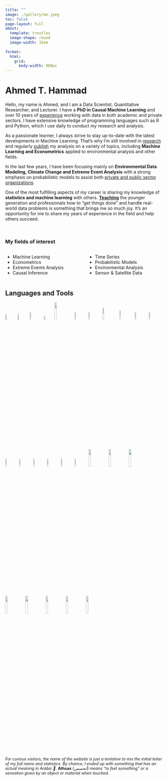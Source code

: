 ```yaml
---
title: ""
image: ./gallery/me.jpeg
toc: false
page-layout: full
about: 
  template: trestles
  image-shape: round
  image-width: 15em
  
format:
  html:
    grid:
      body-width: 900px  
---
```


# Ahmed T. Hammad

::: justify
Hello, my name is Ahmed, and I am a Data Scientist, Quantitative Researcher, and Lecturer. I have a **PhD in Causal Machine Learning** and over 10 years of [experience](https://athsas.com/cv/cv.html) working with data in both academic and private sectors. I have extensive knowledge of programming languages such as R and Python, which I use daily to conduct my research and analysis.

As a passionate learner, I always strive to stay up-to-date with the latest developments in Machine Learning. That's why I'm still involved in [research](https://athsas.com/research.html) and regularly [publish](https://athsas.com/papers.html) my analysis on a variety of topics, including **Machine Learning and Econometrics** applied to environmental analysis and other fields.

In the last few years, I have been focusing mainly on **Environmental Data Modeling, Climate Change and Extreme Event Analysis** with a strong emphasis on probabilistic models to assist both [private and public sector organizations](https://athsas.com/solutions.html).

One of the most fulfilling aspects of my career is sharing my knowledge of **statistics and machine learning** with others. [**Teaching**](https://athsas.com/teaching.html) the younger generation and professionals how to "get things done" and handle real-world data problems is something that brings me so much joy. It's an opportunity for me to share my years of experience in the field and help others succeed.
:::

\

### My fields of interest

::: columns
::: {.column width="50%"}
-   Machine Learning
-   Econometrics
-   Extreme Events Analysis
-   Causal Inference
:::

::: {.column width="50%"}
-   Time Series
-   Probabilistic Models
-   Environmental Analysis
-   Sensor & Satellite Data
:::
:::

## Languages and Tools

<p float="left">

<img src="./logos/rstudio.png" width="7%"/> <img src="./logos/python_logo.png" width="7%"/> <img src="./logos/docker.png" width="8%"/> <img src="./logos/do.png" width="6%"/> <img src="./logos/gcp.png" width="12%"/> <img src="./logos/dt.png" width="8%"/> <img src="./logos/ggplot2.png" width="8%"/> <img src="./logos/reticulated_python.png" width="10%"/> <img src="./logos/logoSCF.png" width="9%"/> <img src="./logos/redis.png" width="8%"/> <img src="./logos/DuckDB_Logo.png" width="8%"/> <img src="./logos/scikit-learn.png" width="8%"/> <img src="./logos/FastAPI_logo.png" width="8%"/> <img src="./logos/sql.png" width="8%"/> <img src="./logos/keras.png" width="8%"/> <img src="./logos/sktime.png" width="8%"/> <img src="./logos/h2o.png" width="8%"/> <img src="./logos/river.svg" width="12%"/> <img src="./logos/gee.png" width="12%"/> <img src="./logos/matplot.png" width="12%"/> <img src="./logos/seaborn.svg" width="12%"/> <img src="./logos/streamlit.png" width="12%"/> <img src="./logos/shiny.png" width="12%"/> <img src="./logos/quarto.png" width="12%"/> <img src="./logos/statsmodels.svg" width="12%"/>

</p>

\

::: justify
::: {style="font-size: 90%;"}
*For curious visitors, the name of the website is just a tentative to mix the initial letter of my full name and statistics. By chance, I ended up with something that has an actual meaning in Arabic 🤷.* **Athsas** *(أتحسس) means "to feel something" or a sensation given by an object or material when touched.*
:::
:::
